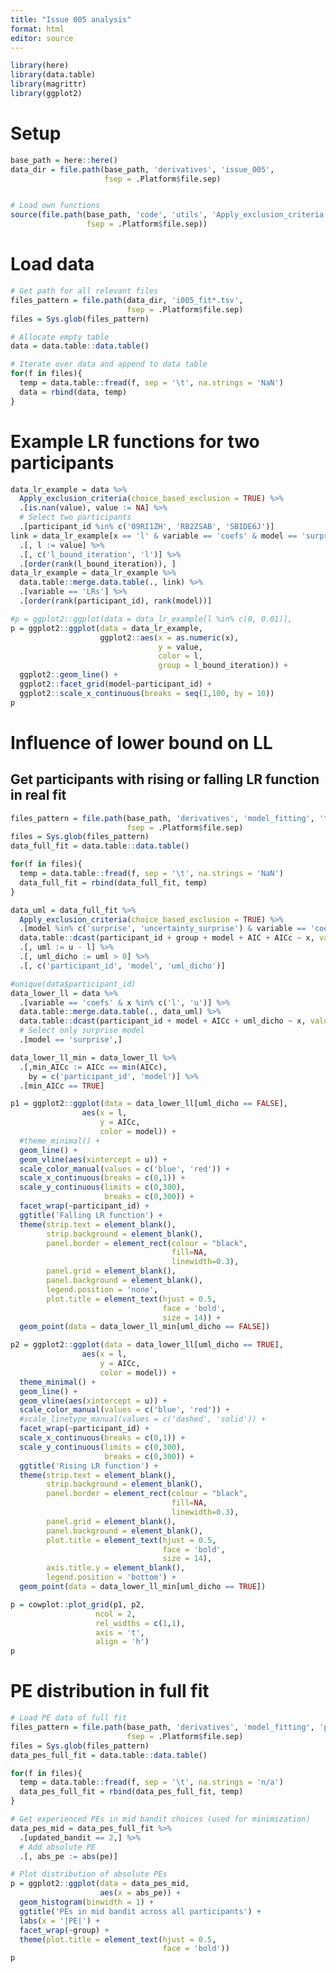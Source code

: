 ```yaml
---
title: "Issue 005 analysis"
format: html
editor: source
---
```


```r
library(here)
library(data.table)
library(magrittr)
library(ggplot2)
```

# Setup

```r
base_path = here::here()
data_dir = file.path(base_path, 'derivatives', 'issue_005',
                     fsep = .Platform$file.sep)


# Load own functions
source(file.path(base_path, 'code', 'utils', 'Apply_exclusion_criteria.R',
                 fsep = .Platform$file.sep))
```

# Load data

```r
# Get path for all relevant files
files_pattern = file.path(data_dir, 'i005_fit*.tsv',
                          fsep = .Platform$file.sep)
files = Sys.glob(files_pattern)

# Allocate empty table
data = data.table::data.table()

# Iterate over data and append to data table
for(f in files){
  temp = data.table::fread(f, sep = '\t', na.strings = 'NaN')
  data = rbind(data, temp)
}
```

# Example LR functions for two participants

```r
data_lr_example = data %>%
  Apply_exclusion_criteria(choice_based_exclusion = TRUE) %>%
  .[is.nan(value), value := NA] %>%
  # Select two participants
  .[participant_id %in% c('09RI1ZH', 'RB2ZSAB', 'SBIDE6J')]
link = data_lr_example[x == 'l' & variable == 'coefs' & model == 'surprise' & participant_id == '09RI1ZH'] %>%
  .[, l := value] %>%
  .[, c('l_bound_iteration', 'l')] %>%
  .[order(rank(l_bound_iteration)), ]
data_lr_example = data_lr_example %>%
  data.table::merge.data.table(., link) %>%
  .[variable == 'LRs'] %>%
  .[order(rank(participant_id), rank(model))]
```

```r
#p = ggplot2::ggplot(data = data_lr_example[l %in% c(0, 0.01)],
p = ggplot2::ggplot(data = data_lr_example,                    
                    ggplot2::aes(x = as.numeric(x),
                                 y = value,
                                 color = l,
                                 group = l_bound_iteration)) +
  ggplot2::geom_line() +
  ggplot2::facet_grid(model~participant_id) +
  ggplot2::scale_x_continuous(breaks = seq(1,100, by = 10))
p
```

# Influence of lower bound on LL

## Get participants with rising or falling LR function in real fit

```r
files_pattern = file.path(base_path, 'derivatives', 'model_fitting', 'fit-*fixed.tsv',
                          fsep = .Platform$file.sep)
files = Sys.glob(files_pattern)
data_full_fit = data.table::data.table()

for(f in files){
  temp = data.table::fread(f, sep = '\t', na.strings = 'NaN')
  data_full_fit = rbind(data_full_fit, temp)
}

data_uml = data_full_fit %>%
  Apply_exclusion_criteria(choice_based_exclusion = TRUE) %>%
  .[model %in% c('surprise', 'uncertainty_surprise') & variable == 'coefs',] %>%
  data.table::dcast(participant_id + group + model + AIC + AICc ~ x, value.var = 'value') %>%
  .[, uml := u - l] %>%
  .[, uml_dicho := uml > 0] %>%
  .[, c('participant_id', 'model', 'uml_dicho')]
```


```r
#unique(data$participant_id)
data_lower_ll = data %>%
  .[variable == 'coefs' & x %in% c('l', 'u')] %>%
  data.table::merge.data.table(., data_uml) %>%
  data.table::dcast(participant_id + model + AICc + uml_dicho ~ x, value.var = 'value') %>%
  # Select only surprise model
  .[model == 'surprise',]

data_lower_ll_min = data_lower_ll %>%
  .[,min_AICc := AICc == min(AICc),
    by = c('participant_id', 'model')] %>%
  .[min_AICc == TRUE]

p1 = ggplot2::ggplot(data = data_lower_ll[uml_dicho == FALSE],
                aes(x = l,
                    y = AICc,
                    color = model)) +
  #theme_minimal() +
  geom_line() +
  geom_vline(aes(xintercept = u)) +
  scale_color_manual(values = c('blue', 'red')) +
  scale_x_continuous(breaks = c(0,1)) +
  scale_y_continuous(limits = c(0,300),
                     breaks = c(0,300)) +
  facet_wrap(~participant_id) +
  ggtitle('Falling LR function') +
  theme(strip.text = element_blank(),
        strip.background = element_blank(),
        panel.border = element_rect(colour = "black",
                                    fill=NA,
                                    linewidth=0.3),
        panel.grid = element_blank(),
        panel.background = element_blank(),
        legend.position = 'none',
        plot.title = element_text(hjust = 0.5,
                                  face = 'bold',
                                  size = 14)) +
  geom_point(data = data_lower_ll_min[uml_dicho == FALSE])

p2 = ggplot2::ggplot(data = data_lower_ll[uml_dicho == TRUE],
                aes(x = l,
                    y = AICc,
                    color = model)) +
  theme_minimal() +
  geom_line() +
  geom_vline(aes(xintercept = u)) +
  scale_color_manual(values = c('blue', 'red')) +
  #scale_linetype_manual(values = c('dashed', 'solid')) +
  facet_wrap(~participant_id) +
  scale_x_continuous(breaks = c(0,1)) +
  scale_y_continuous(limits = c(0,300),
                     breaks = c(0,300)) +
  ggtitle('Rising LR function') +
  theme(strip.text = element_blank(),
        strip.background = element_blank(),
        panel.border = element_rect(colour = "black",
                                    fill=NA,
                                    linewidth=0.3),
        panel.grid = element_blank(),
        panel.background = element_blank(),
        plot.title = element_text(hjust = 0.5,
                                  face = 'bold',
                                  size = 14),
        axis.title.y = element_blank(),
        legend.position = 'bottom') +
  geom_point(data = data_lower_ll_min[uml_dicho == TRUE])

p = cowplot::plot_grid(p1, p2,
                   ncol = 2,
                   rel_widths = c(1,1),
                   axis = 't',
                   align = 'h')
p
```

# PE distribution in full fit

```r
# Load PE data of full fit
files_pattern = file.path(base_path, 'derivatives', 'model_fitting', 'pes-*fixed.tsv',
                          fsep = .Platform$file.sep)
files = Sys.glob(files_pattern)
data_pes_full_fit = data.table::data.table()

for(f in files){
  temp = data.table::fread(f, sep = '\t', na.strings = 'n/a')
  data_pes_full_fit = rbind(data_pes_full_fit, temp)
}

# Get experienced PEs in mid bandit choices (used for minimization)
data_pes_mid = data_pes_full_fit %>%
  .[updated_bandit == 2,] %>%
  # Add absolute PE
  .[, abs_pe := abs(pe)]

# Plot distribution of absolute PEs
p = ggplot2::ggplot(data = data_pes_mid,
                    aes(x = abs_pe)) +
  geom_histogram(binwidth = 1) +
  ggtitle('PEs in mid bandit across all participants') +
  labs(x = '|PE|') +
  facet_wrap(~group) +
  theme(plot.title = element_text(hjust = 0.5,
                                  face = 'bold'))
p
```


